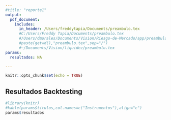 ```yaml
---
#title: "reporte1"
output: 
  pdf_document:
    includes:
      in_header: /Users/freddytapia/Documents/preambulo.tex
      #C:/Users/Freddy Tapia/Documents/preambulo.tex
      #/Users/dmorales/Documents/Vision/Riesgo-de-Mercado/app/preambulo.tex
      #paste(getwd(),"preambulo.tex",sep="/") 
      #~/Documents/Vision/liquidez/preambulo.tex
params:
  resultados: NA

---
```


```r
knitr::opts_chunk$set(echo = TRUE)
```

## Resultados Backtesting



```r
#library(knitr)
#kable(params$titulos,col.names=c("Instrumentos"),align="c")
params$resultados
```

